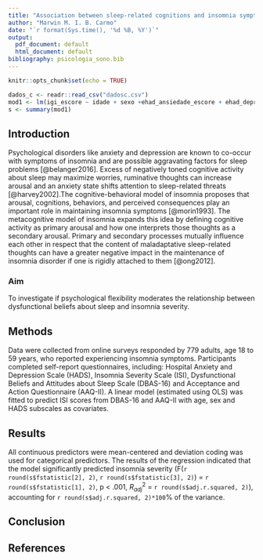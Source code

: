 ```yaml
---
title: "Association between sleep-related cognitions and insomnia symptomns. Evidence from a multi-centric Brazilian sample."
author: "Marwin M. I. B. Carmo"
date: "`r format(Sys.time(), '%d %B, %Y')`"
output:
  pdf_document: default
  html_document: default
bibliography: psicologia_sono.bib
---
```


```r
knitr::opts_chunk$set(echo = TRUE)
```

```r
dados_c <- readr::read_csv("dadosc.csv")
mod1 <- lm(igi_escore ~ idade + sexo +ehad_ansiedade_escore + ehad_depressao_escore + dbas_score*aaq_score, data = dados_c)
s <- summary(mod1)
```


## Introduction

Psychological disorders like anxiety and depression are known to co-occur with symptoms of insomnia and are possible aggravating factors for sleep problems [@belanger2016]. Excess of negatively toned cognitive activity about sleep may maximize worries, ruminative thoughts can increase arousal and an anxiety state shifts attention to sleep-related threats [@harvey2002].The cognitive-behavioral model of insomnia proposes that arousal, cognitions, behaviors, and perceived consequences play an important role in maintaining insomnia symptoms [@morin1993]. The metacognitive model of insomnia expands this idea by defining cognitive activity as primary arousal and how one interprets those thoughts as a secondary arousal. Primary and secondary processes mutually influence each other in respect that the content of maladaptative sleep-related thoughts can have a greater negative impact in the maintenance of insomnia disorder if one is rigidly attached to them [@ong2012].

### Aim

To investigate if psychological flexibility moderates the relationship between dysfunctional beliefs about sleep and insomnia severity.

## Methods

Data were collected from online surveys responded by 779 adults, age 18 to 59 years, who reported experiencing insomnia symptoms. Participants completed self-report questionnaires, including: Hospital Anxiety and Depression Scale (HADS), Insomnia Severity Scale (ISI), Dysfunctional Beliefs and Attitudes about Sleep Scale (DBAS-16) and Acceptance and Action Questionnaire (AAQ-II). A linear model (estimated using OLS) was fitted to predict ISI scores from DBAS-16 and AAQ-II with age, sex and HADS subscales as covariates.

## Results

All continuous predictors were mean-centered and deviation coding was used for categorical predictors. The results of the regression indicated that the model significantly predicted insomnia severity (F(`r round(s$fstatistic[2], 2)`, `r round(s$fstatistic[3], 2)`) = `r round(s$fstatistic[1], 2)`, p < .001, $R^2_{adj}$ = `r round(s$adj.r.squared, 2)`), accounting for `r round(s$adj.r.squared, 2)*100`% of the variance. 

## Conclusion

## References
